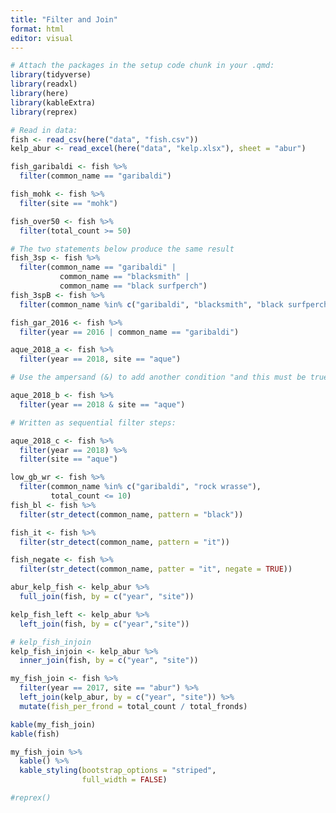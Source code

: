 ```yaml
---
title: "Filter and Join"
format: html
editor: visual
---
```


```r
# Attach the packages in the setup code chunk in your .qmd:
library(tidyverse)
library(readxl)
library(here) 
library(kableExtra)
library(reprex)
```

```r
# Read in data: 
fish <- read_csv(here("data", "fish.csv"))
kelp_abur <- read_excel(here("data", "kelp.xlsx"), sheet = "abur")

fish_garibaldi <- fish %>% 
  filter(common_name == "garibaldi")

fish_mohk <- fish %>% 
  filter(site == "mohk")

fish_over50 <- fish %>% 
  filter(total_count >= 50)

# The two statements below produce the same result 
fish_3sp <- fish %>% 
  filter(common_name == "garibaldi" | 
           common_name == "blacksmith" | 
           common_name == "black surfperch")
fish_3spB <- fish %>% 
  filter(common_name %in% c("garibaldi", "blacksmith", "black surfperch"))

fish_gar_2016 <- fish %>% 
  filter(year == 2016 | common_name == "garibaldi")

aque_2018_a <- fish %>% 
  filter(year == 2018, site == "aque")

# Use the ampersand (&) to add another condition "and this must be true":

aque_2018_b <- fish %>% 
  filter(year == 2018 & site == "aque")

# Written as sequential filter steps:

aque_2018_c <- fish %>% 
  filter(year == 2018) %>% 
  filter(site == "aque")

low_gb_wr <- fish %>% 
  filter(common_name %in% c("garibaldi", "rock wrasse"), 
         total_count <= 10)
fish_bl <- fish %>% 
  filter(str_detect(common_name, pattern = "black"))

fish_it <- fish %>% 
  filter(str_detect(common_name, pattern = "it"))

fish_negate <- fish %>% 
  filter(str_detect(common_name, patter = "it", negate = TRUE))

abur_kelp_fish <- kelp_abur %>% 
  full_join(fish, by = c("year", "site")) 

kelp_fish_left <- kelp_abur %>% 
  left_join(fish, by = c("year","site"))

# kelp_fish_injoin
kelp_fish_injoin <- kelp_abur %>% 
  inner_join(fish, by = c("year", "site"))

my_fish_join <- fish %>% 
  filter(year == 2017, site == "abur") %>% 
  left_join(kelp_abur, by = c("year", "site")) %>% 
  mutate(fish_per_frond = total_count / total_fronds)

kable(my_fish_join)
kable(fish)

my_fish_join %>% 
  kable() %>% 
  kable_styling(bootstrap_options = "striped", 
                full_width = FALSE)

#reprex()

```